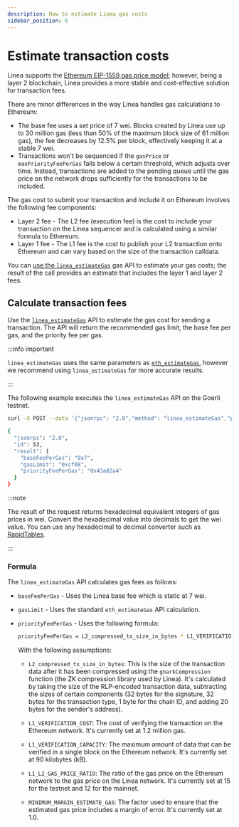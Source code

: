 ```yaml
---
description: How to estimate Linea gas costs
sidebar_position: 6
---
```



# Estimate transaction costs

Linea supports the [Ethereum EIP-1559 gas price model](https://ethereum.org/developers/docs/gas); however, being a
layer 2 blockchain, Linea provides a more stable and cost-effective solution for transaction fees.

There are minor differences in the way Linea handles gas calculations to Ethereum:

- The base fee uses a set price of 7 wei. Blocks created by Linea use up to 30 million gas
    (less than 50% of the maximum block size of 61 million gas), the fee decreases by 12.5% per block, effectively
    keeping it at a stable 7 wei.
- Transactions won't be sequenced if the `gasPrice` or `maxPriorityFeePerGas` falls below a certain threshold, which adjusts
    over time. Instead, transactions are added to the pending queue until the gas price on the network drops sufficiently for the
    transactions to be included.

The gas cost to submit your transaction and include it on Ethereum involves the following fee components:

- Layer 2 fee - The L2 fee (execution fee) is the cost to include your transaction on the Linea sequencer and is calculated
    using a similar formula to Ethereum. 
- Layer 1 fee - The L1 fee is the cost to publish your L2 transaction onto Ethereum and can vary based on the size
    of the transaction calldata.

You can [use the `linea_estimateGas`](../reference/api/linea-estimategas.mdx) gas API to estimate your gas costs; the result of the
call provides an estimate that includes the layer 1 and layer 2 fees.

## Calculate transaction fees

Use the [`linea_estimateGas`](../reference/api/linea-estimategas.mdx) API to estimate the gas cost for sending a
transaction. The API will return the recommended gas limit, the base fee per gas, and the priority fee per gas.

:::info important

`linea_estimateGas` uses the same parameters as [`eth_estimateGas`](https://docs.infura.io/api/networks/linea/json-rpc-methods/eth_estimategas),
however we recommend using `linea_estimateGas` for more accurate results.

:::

The following example executes the `linea_estimateGas` API on the Goerli testnet.

<Tabs className="my-tabs">
  <TabItem value="curl" label="curl" default>

```bash
curl -X POST --data '{"jsonrpc": "2.0","method": "linea_estimateGas","params": [{"from": "0xFE3B557E8Fb62b89F4916B721be55cEb828dBd73","value": "0x1","gasPrice":"0x100000000","gas":"0x21000"}],"id": 53}' https://rpc.goerli.linea.build
```

</TabItem>
<TabItem value="result" label="Result">

```bash
{
  "jsonrpc": "2.0",
  "id": 53,
  "result": {
    "baseFeePerGas": "0x7",
    "gasLimit": "0xcf08",
    "priorityFeePerGas": "0x43a82a4"
  }
}
```

  </TabItem>
</Tabs>

:::note

The result of the request returns hexadecimal equivalent integers of gas prices in wei. Convert the hexadecimal value into
decimals to get the wei value. You can use any hexadecimal to decimal converter such as
[RapidTables](https://www.rapidtables.com/convert/number/hex-to-decimal.html).

:::

### Formula

The `linea_estimateGas` API calculates gas fees as follows:

- `baseFeePerGas` - Uses the Linea base fee which is static at 7 wei.
- `gasLimit` - Uses the standard `eth_estimateGas` API calculation.
- `priorityFeePerGas` - Uses the following formula:

    ```bash
    priorityFeePerGas = L2_compressed_tx_size_in_bytes * L1_VERIFICATION_COST * L2_minimum_minable_gas_price * L1_L2_GAS_PRICE_RATIO * MINIMUM_MARGIN_ESTIMATE_GAS / (L2_tx_gas_used * L1_VERIFICATION_CAPACITY)
    ```

    With the following assumptions:

    - `L2_compressed_tx_size_in_bytes`: This is the size of the transaction data after it has been compressed using the
        `gnarkCompression` function (the ZK compression library used by Linea). It's calculated by taking the size of the
        RLP-encoded transaction data, subtracting the sizes of certain components (32 bytes for the signature, 32 bytes
        for the transaction type, 1 byte for the chain ID, and adding 20 bytes for the sender's address).

    - `L1_VERIFICATION_COST`: The cost of verifying the transaction on the Ethereum network. It's currently set at
        1.2 million gas.

    - `L1_VERIFICATION_CAPACITY`: The maximum amount of data that can be verified in a single block on the Ethereum network.
        It's currently set at 90 kilobytes (kB).

    - `L1_L2_GAS_PRICE_RATIO`: The ratio of the gas price on the Ethereum network to the gas price on the Linea network.
        It's currently set at 15 for the testnet and 12 for the mainnet.

    - `MINIMUM_MARGIN_ESTIMATE_GAS`: The factor used to ensure that the estimated gas price includes a margin of error.
        It's currently set at 1.0.